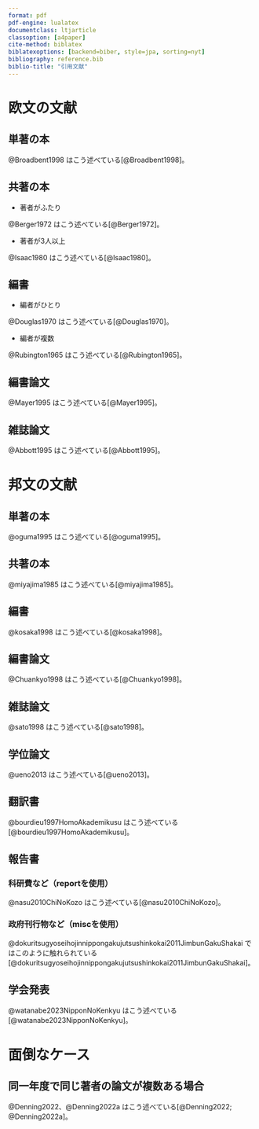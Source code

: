 ```yaml
---
format: pdf
pdf-engine: lualatex
documentclass: ltjarticle
classoption: [a4paper]
cite-method: biblatex
biblatexoptions: [backend=biber, style=jpa, sorting=nyt]
bibliography: reference.bib
biblio-title: "引用文献"
---
```



# 欧文の文献


## 単著の本

@Broadbent1998 はこう述べている[@Broadbent1998]。


## 共著の本

- 著者がふたり

@Berger1972 はこう述べている[@Berger1972]。


- 著者が3人以上

@Isaac1980 はこう述べている[@Isaac1980]。


## 編書

- 編者がひとり

@Douglas1970 はこう述べている[@Douglas1970]。



- 編者が複数

@Rubington1965 はこう述べている[@Rubington1965]。




## 編書論文


@Mayer1995 はこう述べている[@Mayer1995]。



## 雑誌論文


@Abbott1995 はこう述べている[@Abbott1995]。


# 邦文の文献

## 単著の本

@oguma1995 はこう述べている[@oguma1995]。


## 共著の本

@miyajima1985 はこう述べている[@miyajima1985]。


## 編書

@kosaka1998 はこう述べている[@kosaka1998]。



## 編書論文

@Chuankyo1998 はこう述べている[@Chuankyo1998]。




## 雑誌論文

@sato1998 はこう述べている[@sato1998]。


## 学位論文

@ueno2013 はこう述べている[@ueno2013]。


## 翻訳書
@bourdieu1997HomoAkademikusu はこう述べている[@bourdieu1997HomoAkademikusu]。


## 報告書
### 科研費など（reportを使用）
@nasu2010ChiNoKozo はこう述べている[@nasu2010ChiNoKozo]。

### 政府刊行物など（miscを使用）
@dokuritsugyoseihojinnippongakujutsushinkokai2011JimbunGakuShakai ではこのように触れられている[@dokuritsugyoseihojinnippongakujutsushinkokai2011JimbunGakuShakai]。


## 学会発表
@watanabe2023NipponNoKenkyu はこう述べている[@watanabe2023NipponNoKenkyu]。


# 面倒なケース

## 同一年度で同じ著者の論文が複数ある場合

@Denning2022、@Denning2022a はこう述べている[@Denning2022; @Denning2022a]。

